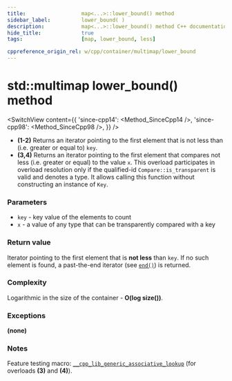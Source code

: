 ```yaml
---
title:					map<...>::lower_bound() method
sidebar_label:			lower_bound( )
description:			map<...>::lower_bound() method C++ documentation
hide_title:				true
tags:					[map, lower_bound, less]

cppreference_origin_rel: w/cpp/container/multimap/lower_bound
---
```



<!----------------- Codes ---------------------->

<!-- lower_bound() -->

# std::multimap lower_bound() method

<SwitchView content={{
    'since-cpp14': <Method_SinceCpp14 />,
    'since-cpp98': <Method_SinceCpp98 />,
    }} />

 - **(1-2)** Returns an iterator pointing to the first element that is not less than (i.e. greater or equal to) `key`.
 - **(3,4)** Returns an iterator pointing to the first element that compares not less (i.e. greater or equal) to the value `x`.
    This overload participates in overload resolution only if the qualified-id `Compare::is_transparent` is valid and denotes a type.
    It allows calling this function without constructing an instance of `Key`.

### Parameters

- `key` - key value of the elements to count
- `x` - a value of any type that can be transparently compared with a key

### Return value

Iterator pointing to the first element that is **not less** than `key`. If no such element is found, a past-the-end iterator (see [`end()`](/docs/std/containers/maps/multimap/end)) is returned.

### Complexity

Logarithmic in the size of the container - **O(log size())**.

### Exceptions

**(none)**

### Notes

Feature testing macro: [`__cpp_lib_generic_associative_lookup`](#) (for overloads **(3)** and **(4)**).
